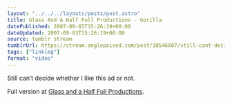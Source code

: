 ```yaml
---
layout: "../../../layouts/posts/post.astro"
title: Glass And A Half Full Productions - Gorilla
datePublished: 2007-09-03T15:26:19+00:00
dateUpdated: 2007-09-03T15:26:19+00:00
source: tumblr stream
tumblrUrl: https://stream.anglepoised.com/post/10546607/still-cant-decide-whether-i-like-this-ad-or
tags: ["linklog"]
format: "video"
---
```



<YouTube id="https://www.youtube.com/watch?v=TnzFRV1LwIo" />

Still can&rsquo;t decide whether I like this ad or not.

Full version at [Glass and a Half Full Productions][1].

[1]: http://www.glassandahalffull.com/

